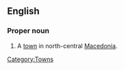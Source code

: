 ==English==

===Proper noun===
{{en-proper noun}}

# A [[town]] in north-central [[Macedonia]].
[[Category:Towns]]